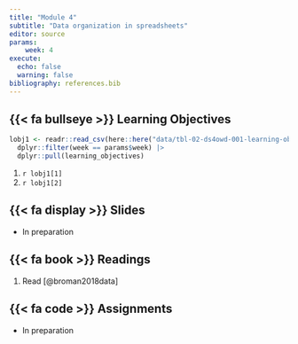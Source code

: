 ```yaml
---
title: "Module 4"
subtitle: "Data organization in spreadsheets"
editor: source
params:
    week: 4
execute: 
  echo: false
  warning: false
bibliography: references.bib
---
```


## {{< fa bullseye >}} Learning Objectives

```r

lobj1 <- readr::read_csv(here::here("data/tbl-02-ds4owd-001-learning-objectives.csv")) |> 
  dplyr::filter(week == params$week) |>
  dplyr::pull(learning_objectives)

```

1.  `r lobj1[1]`
2.  `r lobj1[2]`

## {{< fa display >}} Slides

-   In preparation

## {{< fa book >}} Readings

1.  Read [@broman2018data]

## {{< fa code >}} Assignments

-   In preparation
